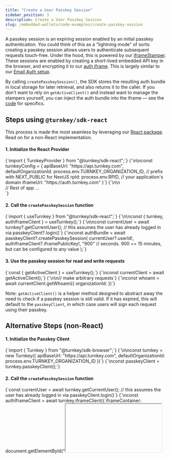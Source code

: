 ```yaml
---
title: "Create a User Passkey Session"
sidebar_position: 3
description: Create a User Passkey Session
slug: /embedded-wallets/code-examples/create-passkey-session
---
```


A passkey session is an expiring session enabled by an initial passkey authentication. You could think of this as a "lightning mode" of sorts: creating a passkey session allows users to authenticate subsequent requests touch-free. Under the hood, this is powered by our [iframeStamper](../../../sdks/advanced/iframe-stamper). These sessions are enabled by creating a short-lived embedded API key in the browser, and encrypting it to our [auth iframe](https://github.com/tkhq/frames/blob/main/auth/index.html). This is largely similar to our [Email Auth setup](../../../features/email-auth).

By calling `createPasskeySession()`, the SDK stores the resulting auth bundle in local storage for later retrieval, and also returns it to the caller. If you don't want to rely on `getActiveClient()` and instead want to manage the stampers yourself, you can inject the auth bundle into the iframe — see the [code](https://github.com/tkhq/sdk/blob/b04de6258b2617b4c303c2b9797d4b30322461a3/packages/sdk-react/src/contexts/TurnkeyContext.tsx#L47-L74) for specifics.


## Steps using `@turnkey/sdk-react`

This process is made the most seamless by leveraging our [React package](../../../sdks/react). Read on for a non-React implementation.

#### 1. Initialize the React Provider

<CodeBlock language="typescript">
  {`import { TurnkeyProvider } from "@turnkey/sdk-react";`}
  {`\n\nconst turnkeyConfig = {
    apiBaseUrl: "https://api.turnkey.com",
    defaultOrganizationId: process.env.TURNKEY_ORGANIZATION_ID, // prefix with NEXT_PUBLIC for NextJS
    rpId: process.env.RPID, // your application's domain
    iframeUrl: "https://auth.turnkey.com"
  }`}
  {`\n\n<div className="App">
  <TurnkeyProvider config={turnkeyConfig}>
    // Rest of app ...
  </TurnkeyProvider>
</div>`}
</CodeBlock>

#### 2. Call the `createPasskeySession` function

<CodeBlock language="typescript">
  {`import { useTurnkey } from "@turnkey/sdk-react";`}
  {`\n\nconst { turnkey, authIframeClient } = useTurnkey();`}
  {`\n\nconst currentUser = await turnkey?.getCurrentUser(); // this assumes the user has already logged in via passkeyClient?.login()`}
  {`\nconst authBundle = await passkeyClient?.createPasskeySession(
  currentUser?.userId!,
  authIframeClient?.iframePublicKey!,
  "900" // seconds. 900 == 15 minutes, but can be configured to any value
);`}
</CodeBlock>

#### 3. Use the passkey session for read and write requests

<CodeBlock language="typescript">
  {`const { getActiveClient } = useTurnkey();`}
  {`\nconst currentClient = await getActiveClient();`}
  {`\n\n// make arbitrary requests`}
  {`\nconst whoami = await currentClient.getWhoami({ organizationId: <your org ID> })`}
</CodeBlock>

Note: `getActiveClient()` is a helper method designed to abstract away the need to check if a passkey session is still valid. If it has expired, this will default to the `passkeyClient`, in which case users will sign each request using their passkey.

## Alternative Steps (non-React)

#### 1. Initialize the Passkey Client

<CodeBlock language="typescript">
  {`import { Turnkey } from "@turnkey/sdk-browser";`}
  {`\n\nconst turnkey = new Turnkey({
  apiBaseUrl: "https://api.turnkey.com",
  defaultOrganizationId: process.env.TURNKEY_ORGANIZATION_ID
})`}
  {`\nconst passkeyClient = turnkey.passkeyClient();`}
</CodeBlock>

#### 2. Call the `createPasskeySession` function

<CodeBlock language="typescript">
  {`const currentUser = await turnkey.getCurrentUser(); // this assumes the user has already logged in via passkeyClient.login()`}
  {`\nconst authIframeClient = await turnkey.iframeClient({
  iframeContainer: document.getElementById("<iframe container id>"),
  iframeUrl: "https://auth.turnkey.com"
});`}
  {`\nconst authBundle = await passkeyClient.createPasskeySession(
  currentUser?.userId!,
  authIframeClient?.iframePublicKey!,
  "900" // seconds. 900 == 15 minutes, but can be configured to any value
);`}
</CodeBlock>

#### 3. Use the passkey session for read and write requests

<CodeBlock language="typescript">
  {`if (authBundle) { // authBundle was generated in Step 2
  const injected = await authIframeClient.injectCredentialBundle(
    authBundle
  );
  if (injected) {
    const whoamiResponse = await authIframeClient.getWhoami({
      organizationId:
        currentUser?.organization.organizationId ??
        turnkey?.config.defaultOrganizationId!,
    });
    // if whoamiResponse is valid, you now have a working passkey session in the authIframeClient
    await authIframeClient... // perform arbitrary requests
  }
}`}
</CodeBlock>
